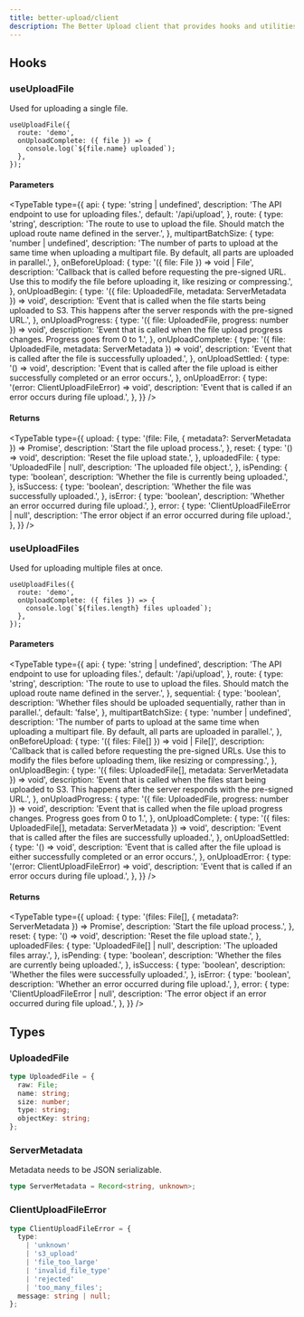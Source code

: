 ```yaml
---
title: better-upload/client
description: The Better Upload client that provides hooks and utilities to your client.
---
```


## Hooks

### useUploadFile

Used for uploading a single file.

```tsx
useUploadFile({
  route: 'demo',
  onUploadComplete: ({ file }) => {
    console.log(`${file.name} uploaded`);
  },
});
```

#### Parameters

<TypeTable
  type={{
    api: {
      type: 'string | undefined',
      description: 'The API endpoint to use for uploading files.',
      default: '/api/upload',
    },
    route: {
      type: 'string',
      description:
        'The route to use to upload the file. Should match the upload route name defined in the server.',
    },
    multipartBatchSize: {
      type: 'number | undefined',
      description:
        'The number of parts to upload at the same time when uploading a multipart file. By default, all parts are uploaded in parallel.',
    },
    onBeforeUpload: {
      type: '({ file: File }) => void | File',
      description:
        'Callback that is called before requesting the pre-signed URL. Use this to modify the file before uploading it, like resizing or compressing.',
    },
    onUploadBegin: {
      type: '({ file: UploadedFile, metadata: ServerMetadata }) => void',
      description:
        'Event that is called when the file starts being uploaded to S3. This happens after the server responds with the pre-signed URL.',
    },
    onUploadProgress: {
      type: '({ file: UploadedFile, progress: number }) => void',
      description:
        'Event that is called when the file upload progress changes. Progress goes from 0 to 1.',
    },
    onUploadComplete: {
      type: '({ file: UploadedFile, metadata: ServerMetadata }) => void',
      description:
        'Event that is called after the file is successfully uploaded.',
    },
    onUploadSettled: {
      type: '() => void',
      description:
        'Event that is called after the file upload is either successfully completed or an error occurs.',
    },
    onUploadError: {
      type: '(error: ClientUploadFileError) => void',
      description:
        'Event that is called if an error occurs during file upload.',
    },
  }}
/>

#### Returns

<TypeTable
  type={{
    upload: {
      type: '(file: File, { metadata?: ServerMetadata }) => Promise<void>',
      description: 'Start the file upload process.',
    },
    reset: {
      type: '() => void',
      description: 'Reset the file upload state.',
    },
    uploadedFile: {
      type: 'UploadedFile | null',
      description: 'The uploaded file object.',
    },
    isPending: {
      type: 'boolean',
      description: 'Whether the file is currently being uploaded.',
    },
    isSuccess: {
      type: 'boolean',
      description: 'Whether the file was successfully uploaded.',
    },
    isError: {
      type: 'boolean',
      description: 'Whether an error occurred during file upload.',
    },
    error: {
      type: 'ClientUploadFileError | null',
      description: 'The error object if an error occurred during file upload.',
    },
  }}
/>

### useUploadFiles

Used for uploading multiple files at once.

```tsx
useUploadFiles({
  route: 'demo',
  onUploadComplete: ({ files }) => {
    console.log(`${files.length} files uploaded`);
  },
});
```

#### Parameters

<TypeTable
  type={{
    api: {
      type: 'string | undefined',
      description: 'The API endpoint to use for uploading files.',
      default: '/api/upload',
    },
    route: {
      type: 'string',
      description:
        'The route to use to upload the files. Should match the upload route name defined in the server.',
    },
    sequential: {
      type: 'boolean',
      description:
        'Whether files should be uploaded sequentially, rather than in parallel.',
      default: 'false',
    },
    multipartBatchSize: {
      type: 'number | undefined',
      description:
        'The number of parts to upload at the same time when uploading a multipart file. By default, all parts are uploaded in parallel.',
    },
    onBeforeUpload: {
      type: '({ files: File[] }) => void | File[]',
      description:
        'Callback that is called before requesting the pre-signed URLs. Use this to modify the files before uploading them, like resizing or compressing.',
    },
    onUploadBegin: {
      type: '({ files: UploadedFile[], metadata: ServerMetadata }) => void',
      description:
        'Event that is called when the files start being uploaded to S3. This happens after the server responds with the pre-signed URL.',
    },
    onUploadProgress: {
      type: '({ file: UploadedFile, progress: number }) => void',
      description:
        'Event that is called when the file upload progress changes. Progress goes from 0 to 1.',
    },
    onUploadComplete: {
      type: '({ files: UploadedFile[], metadata: ServerMetadata }) => void',
      description:
        'Event that is called after the files are successfully uploaded.',
    },
    onUploadSettled: {
      type: '() => void',
      description:
        'Event that is called after the file upload is either successfully completed or an error occurs.',
    },
    onUploadError: {
      type: '(error: ClientUploadFileError) => void',
      description:
        'Event that is called if an error occurs during file upload.',
    },
  }}
/>

#### Returns

<TypeTable
  type={{
    upload: {
      type: '(files: File[], { metadata?: ServerMetadata }) => Promise<void>',
      description: 'Start the file upload process.',
    },
    reset: {
      type: '() => void',
      description: 'Reset the file upload state.',
    },
    uploadedFiles: {
      type: 'UploadedFile[] | null',
      description: 'The uploaded files array.',
    },
    isPending: {
      type: 'boolean',
      description: 'Whether the files are currently being uploaded.',
    },
    isSuccess: {
      type: 'boolean',
      description: 'Whether the files were successfully uploaded.',
    },
    isError: {
      type: 'boolean',
      description: 'Whether an error occurred during file upload.',
    },
    error: {
      type: 'ClientUploadFileError | null',
      description: 'The error object if an error occurred during file upload.',
    },
  }}
/>

## Types

### UploadedFile

```ts
type UploadedFile = {
  raw: File;
  name: string;
  size: number;
  type: string;
  objectKey: string;
};
```

### ServerMetadata

Metadata needs to be JSON serializable.

```ts
type ServerMetadata = Record<string, unknown>;
```

### ClientUploadFileError

```ts
type ClientUploadFileError = {
  type:
    | 'unknown'
    | 's3_upload'
    | 'file_too_large'
    | 'invalid_file_type'
    | 'rejected'
    | 'too_many_files';
  message: string | null;
};
```
